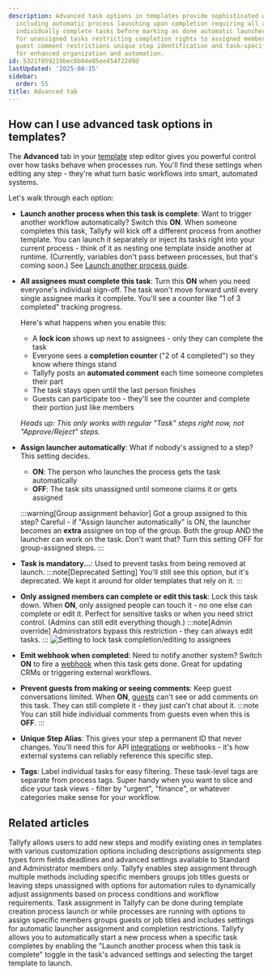 ```yaml
---
description: Advanced task options in templates provide sophisticated workflow control
  including automatic process launching upon completion requiring all assignees to
  individually complete tasks before marking as done automatic launcher assignment
  for unassigned tasks restricting completion rights to assigned members webhook notifications
  guest comment restrictions unique step identification and task-specific tagging
  for enhanced organization and automation.
id: 5321f859219becbb04e85ee454f22d9d
lastUpdated: '2025-08-15'
sidebar:
  order: 55
title: Advanced tab
---
```



## How can I use advanced task options in templates?

The **Advanced** tab in your [template](/products/pro/documenting/templates/) step editor gives you powerful control over how tasks behave when processes run. You'll find these settings when editing any step - they're what turn basic workflows into smart, automated systems.

Let's walk through each option:

*   **Launch another process when this task is complete**: Want to trigger another workflow automatically? Switch this **ON**. When someone completes this task, Tallyfy will kick off a different process from another template. You can launch it separately or inject its tasks right into your current process - think of it as nesting one template inside another at runtime. (Currently, variables don't pass between processes, but that's coming soon.) See [Launch another process guide](/products/pro/launching/launch-process-when-task-is-completed/).

*   **All assignees must complete this task**: Turn this **ON** when you need everyone's individual sign-off. The task won't move forward until every single assignee marks it complete. You'll see a counter like "1 of 3 completed" tracking progress.

    Here's what happens when you enable this:
    * A **lock icon** shows up next to assignees - only they can complete the task
    * Everyone sees a **completion counter** ("2 of 4 completed") so they know where things stand
    * Tallyfy posts an **automated comment** each time someone completes their part
    * The task stays open until the last person finishes
    * Guests can participate too - they'll see the counter and complete their portion just like members
    
    *Heads up: This only works with regular "Task" steps right now, not "Approve/Reject" steps.*

*   **Assign launcher automatically**: What if nobody's assigned to a step? This setting decides.
    *   **ON**: The person who launches the process gets the task automatically
    *   **OFF**: The task sits unassigned until someone claims it or gets assigned
    
    :::warning[Group assignment behavior]
    Got a group assigned to this step? Careful - if "Assign launcher automatically" is ON, the launcher becomes an **extra** assignee on top of the group. Both the group AND the launcher can work on the task. Don't want that? Turn this setting OFF for group-assigned steps.
    :::

*   **Task is mandatory...**: Used to prevent tasks from being removed at launch. 
    :::note[Deprecated Setting]
    You'll still see this option, but it's deprecated. We kept it around for older templates that rely on it.
    :::

*   **Only assigned members can complete or edit this task**: Lock this task down. When **ON**, only assigned people can touch it - no one else can complete or edit it. Perfect for sensitive tasks or when you need strict control. (Admins can still edit everything though.)
    :::note[Admin override]
    Administrators bypass this restriction - they can always edit tasks.
    :::
    ![Setting to lock task completion/editing to assignees](https://screenshots.tallyfy.com/tallyfy%2Fpro%2Fdesktop-light-only-assigned-can-complete.png)

*   **Emit webhook when completed**: Need to notify another system? Switch **ON** to fire a [webhook](/products/pro/integrations/webhooks/) when this task gets done. Great for updating CRMs or triggering external workflows.

*   **Prevent guests from making or seeing comments**: Keep guest conversations limited. When **ON**, [guests](/products/pro/documenting/guests/) can't see or add comments on this task. They can still complete it - they just can't chat about it.
    :::note
    You can still hide individual comments from guests even when this is **OFF**.
    :::

*   **Unique Step Alias**: This gives your step a permanent ID that never changes. You'll need this for API [integrations](/products/pro/integrations/) or webhooks - it's how external systems can reliably reference this specific step.

*   **Tags**: Label individual tasks for easy filtering. These task-level tags are separate from process tags. Super handy when you want to slice and dice your task views - filter by "urgent", "finance", or whatever categories make sense for your workflow.


## Related articles
<CardGrid>
<LinkTitleCard header="<b>Edit Templates > Edit steps</b>" href="/products/pro/documenting/templates/edit-templates/edit-steps/" > Tallyfy allows users to add new steps and modify existing ones in templates with various customization options including descriptions assignments step types form fields deadlines and advanced settings available to Standard and Administrator members only. </LinkTitleCard>
<LinkTitleCard header="<b>Edit Templates > Assign steps in the Tallyfy template builder</b>" href="/products/pro/documenting/templates/edit-templates/assign-steps-in-the-tallyfy-template-builder/" > Tallyfy enables step assignment through multiple methods including specific members groups job titles guests or leaving steps unassigned with options for automation rules to dynamically adjust assignments based on process conditions and workflow requirements. </LinkTitleCard>
<LinkTitleCard header="<b>Edit Task > Assign members or guests after launching</b>" href="/products/pro/tracking-and-tasks/tasks/edit-task/how-can-i-assign-members-to-tasks-in-tallyfy/" > Task assignment in Tallyfy can be done during template creation process launch or while processes are running with options to assign specific members groups guests or job titles and includes settings for automatic launcher assignment and completion restrictions. </LinkTitleCard>
<LinkTitleCard header="<b>Launching > Launch another process when a task is completed</b>" href="/products/pro/launching/launch-process-when-task-is-completed/" > Tallyfy allows you to automatically start a new process when a specific task completes by enabling the "Launch another process when this task is complete" toggle in the task's advanced settings and selecting the target template to launch. </LinkTitleCard>
</CardGrid>